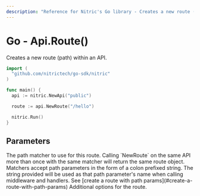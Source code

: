 ```yaml
---
description: "Reference for Nitric's Go library - Creates a new route (path) within an API."
---
```


# Go - Api.Route()

Creates a new route (path) within an API.

```go
import (
  "github.com/nitrictech/go-sdk/nitric"
)

func main() {
  api := nitric.NewApi("public")

  route := api.NewRoute("/hello")

  nitric.Run()
}
```

## Parameters

<Properties>
  <Property name="match" required type="string">
    The path matcher to use for this route. Calling `NewRoute` on the same API
    more than once with the same matcher will return the same route object.
    Matchers accept path parameters in the form of a colon prefixed string. The
    string provided will be used as that path parameter's name when calling
    middleware and handlers. See [create a route with path
    params](#create-a-route-with-path-params)
  </Property>
  <Property name="options" type="...RouteOption">
    Additional options for the route.
  </Property>
</Properties>
